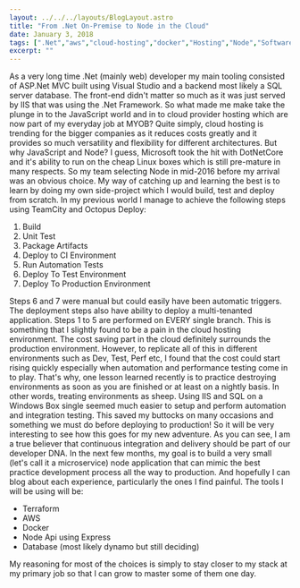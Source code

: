 ```yaml
---
layout: ../../../layouts/BlogLayout.astro
title: "From .Net On-Premise to Node in the Cloud"
date: January 3, 2018
tags: [".Net","aws","cloud-hosting","docker","Hosting","Node","Software Development","terraform","Windows"]
excerpt: ""
---
```


As a very long time .Net (mainly web) developer my main tooling consisted of ASP.Net MVC built using Visual Studio and a backend most likely a SQL server database. The front-end didn't matter so much as it was just served by IIS that was using the .Net Framework. So what made me make take the plunge in to the JavaScript world and in to cloud provider hosting which are now part of my everyday job at MYOB? Quite simply, cloud hosting is trending for the bigger companies as it reduces costs greatly and it provides so much versatility and flexibility for different architectures. But why JavaScript and Node? I guess, Microsoft took the hit with DotNetCore and it's ability to run on the cheap Linux boxes which is still pre-mature in many respects. So my team selecting Node in mid-2016 before my arrival was an obvious choice. My way of catching up and learning the best is to learn by doing my own side-project which I would build, test and deploy from scratch. In my previous world I manage to achieve the following steps using TeamCity and Octopus Deploy:

1.  Build
2.  Unit Test
3.  Package Artifacts
4.  Deploy to CI Environment
5.  Run Automation Tests
6.  Deploy To Test Environment
7.  Deploy To Production Environment

Steps 6 and 7 were manual but could easily have been automatic triggers. The deployment steps also have ability to deploy a multi-tenanted application. Steps 1 to 5 are performed on EVERY single branch. This is something that I slightly found to be a pain in the cloud hosting environment. The cost saving part in the cloud definitely surrounds the production environment. However, to replicate all of this in different environments such as Dev, Test, Perf etc, I found that the cost could start rising quickly especially when automation and performance testing come in to play. That's why, one lesson learned recently is to practice destroying environments as soon as you are finished or at least on a nightly basis. In other words, treating environments as sheep. Using IIS and SQL on a Windows Box single seemed much easier to setup and perform automation and integration testing. This saved my buttocks on many occasions and something we must do before deploying to production! So it will be very interesting to see how this goes for my new adventure. As you can see, I am a true believer that continuous integration and delivery should be part of our developer DNA. In the next few months, my goal is to build a very small (let's call it a microservice) node application that can mimic the best practice development process all the way to production. And hopefully I can blog about each experience, particularly the ones I find painful. The tools I will be using will be:

*   Terraform
*   AWS
*   Docker
*   Node Api using Express
*   Database (most likely dynamo but still deciding)

My reasoning for most of the choices is simply to stay closer to my stack at my primary job so that I can grow to master some of them one day.